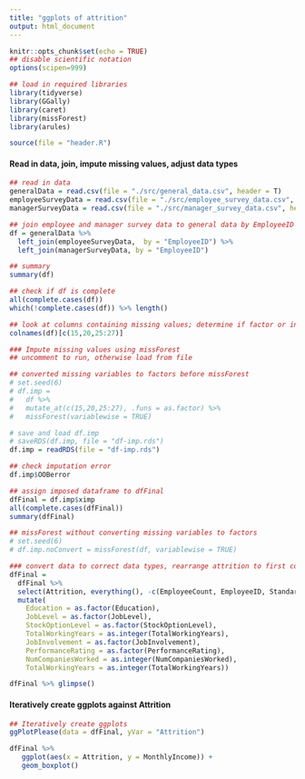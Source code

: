 ```yaml
---
title: "ggplots of attrition"
output: html_document
---
```


```r
knitr::opts_chunk$set(echo = TRUE)
## disable scientific notation
options(scipen=999)

## load in required libraries
library(tidyverse)
library(GGally)
library(caret)
library(missForest)
library(arules)

source(file = "header.R")
```

#### Read in data, join, impute missing values, adjust data types
```r
## read in data
generalData = read.csv(file = "./src/general_data.csv", header = T)
employeeSurveyData = read.csv(file = "./src/employee_survey_data.csv", header = T)
managerSurveyData = read.csv(file = "./src/manager_survey_data.csv", header = T)

## join employee and manager survey data to general data by EmployeeID
df = generalData %>% 
  left_join(employeeSurveyData,  by = "EmployeeID") %>% 
  left_join(managerSurveyData, by = "EmployeeID")

## summary
summary(df)

## check if df is complete
all(complete.cases(df))
which(!complete.cases(df)) %>% length()

## look at columns containing missing values; determine if factor or int to prep for missForest
colnames(df)[c(15,20,25:27)]

### Impute missing values using missForest
## uncomment to run, otherwise load from file

## converted missing variables to factors before missForest
# set.seed(6)
# df.imp = 
#   df %>%
#   mutate_at(c(15,20,25:27), .funs = as.factor) %>% 
#   missForest(variablewise = TRUE)

# save and load df.imp
# saveRDS(df.imp, file = "df-imp.rds")
df.imp = readRDS(file = "df-imp.rds")

## check imputation error
df.imp$OOBerror

## assign imposed dataframe to dfFinal
dfFinal = df.imp$ximp
all(complete.cases(dfFinal))
summary(dfFinal)

## missForest without converting missing variables to factors
# set.seed(6)
# df.imp.noConvert = missForest(df, variablewise = TRUE)

### convert data to correct data types, rearrange attrition to first column, deselect some columns
dfFinal = 
  dfFinal %>%
  select(Attrition, everything(), -c(EmployeeCount, EmployeeID, StandardHours, Over18, JobRole)) %>%
  mutate(
    Education = as.factor(Education),
    JobLevel = as.factor(JobLevel),
    StockOptionLevel = as.factor(StockOptionLevel),
    TotalWorkingYears = as.integer(TotalWorkingYears),
    JobInvolvement = as.factor(JobInvolvement),
    PerformanceRating = as.factor(PerformanceRating),
    NumCompaniesWorked = as.integer(NumCompaniesWorked),
    TotalWorkingYears = as.integer(TotalWorkingYears))

dfFinal %>% glimpse()

```

#### Iteratively create ggplots against Attrition
```r
## Iteratively create ggplots
ggPlotPlease(data = dfFinal, yVar = "Attrition")

dfFinal %>%
   ggplot(aes(x = Attrition, y = MonthlyIncome)) +
   geom_boxplot()
```